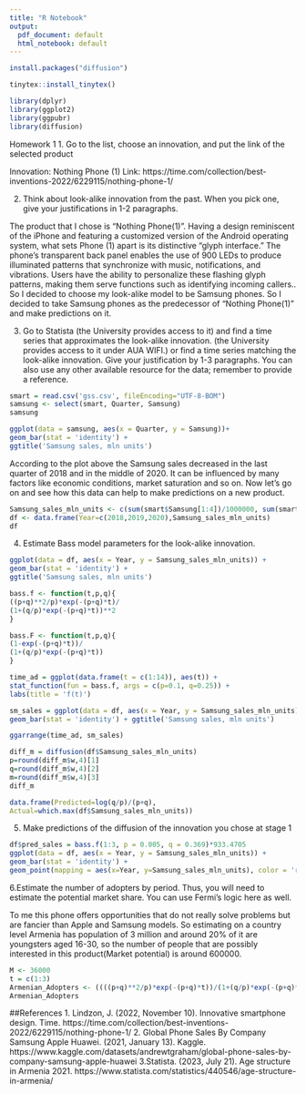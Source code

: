 ---
title: "R Notebook"
output:
  pdf_document: default
  html_notebook: default
---

```{r}
install.packages("diffusion")
```
```{r}
tinytex::install_tinytex()
```

```{r}
library(dplyr)
library(ggplot2)
library(ggpubr)
library(diffusion)
```


Homework 1
1. Go to the list, choose an innovation, and put the link of the selected product

Innovation: Nothing Phone (1)
Link: https://time.com/collection/best-inventions-2022/6229115/nothing-phone-1/

2. Think about look-alike innovation from the past. When you pick one, give your justifications in 1-2 paragraphs.

The product that I chose is "Nothing Phone(1)". Having a design reminiscent of the iPhone and featuring a customized version of the Android operating system, what sets Phone (1) apart is its distinctive "glyph interface." The phone's transparent back panel enables the use of 900 LEDs to produce illuminated patterns that synchronize with music, notifications, and vibrations. Users have the ability to personalize these flashing glyph patterns, making them serve functions such as identifying incoming callers.. So I decided to choose my look-alike model to be Samsung phones. So I decided to take Samsung phones as the predecessor of "Nothing Phone(1)" and make predictions on it.

3. Go to Statista (the University provides access to it) and find a time series that approximates the look-alike innovation. (the University provides access to it under AUA WIFI.) or find a time series matching the look-alike innovation. Give your justification by 1-3 paragraphs. You can also use any other available resource for the data; remember to provide a reference.

```{r}
smart = read.csv('gss.csv', fileEncoding="UTF-8-BOM")
samsung <- select(smart, Quarter, Samsung)
samsung

```
```{r}
ggplot(data = samsung, aes(x = Quarter, y = Samsung))+
geom_bar(stat = 'identity') +
ggtitle('Samsung sales, mln units')
```
According to the plot above the Samsung sales decreased in the last quarter of 2018 and in the middle of 2020. It can be influenced by many factors like economic conditions, market saturation and so on. Now let's go on and see how this data can help to make predictions on a new product.

```{r}
Samsung_sales_mln_units <- c(sum(smart$Samsung[1:4])/1000000, sum(smart$Samsung[5:8])/1000000, sum(smart$Samsung[9:11])/1000000)
df <- data.frame(Year=c(2018,2019,2020),Samsung_sales_mln_units)
df

```


4. Estimate Bass model parameters for the look-alike innovation.

```{r}
ggplot(data = df, aes(x = Year, y = Samsung_sales_mln_units)) +
geom_bar(stat = 'identity') +
ggtitle('Samsung sales, mln units')
```
```{r}
bass.f <- function(t,p,q){
((p+q)**2/p)*exp(-(p+q)*t)/
(1+(q/p)*exp(-(p+q)*t))**2
}

bass.F <- function(t,p,q){
(1-exp(-(p+q)*t))/
(1+(q/p)*exp(-(p+q)*t))
}
```

```{r}
time_ad = ggplot(data.frame(t = c(1:14)), aes(t)) +
stat_function(fun = bass.f, args = c(p=0.1, q=0.25)) +
labs(title = 'f(t)')

sm_sales = ggplot(data = df, aes(x = Year, y = Samsung_sales_mln_units)) +
geom_bar(stat = 'identity') + ggtitle('Samsung sales, mln units')

ggarrange(time_ad, sm_sales)

```
```{r}
diff_m = diffusion(df$Samsung_sales_mln_units)
p=round(diff_m$w,4)[1]
q=round(diff_m$w,4)[2]
m=round(diff_m$w,4)[3] 
diff_m
```
```{r}
data.frame(Predicted=log(q/p)/(p+q),
Actual=which.max(df$Samsung_sales_mln_units))
```
5. Make predictions of the diffusion of the innovation you chose at stage 1
```{r}
df$pred_sales = bass.f(1:3, p = 0.005, q = 0.369)*933.4705
ggplot(data = df, aes(x = Year, y = Samsung_sales_mln_units)) +
geom_bar(stat = 'identity') +
geom_point(mapping = aes(x=Year, y=Samsung_sales_mln_units), color = 'red')
```
6.Estimate the number of adopters by period. Thus, you will need to estimate the potential market share. You can use Fermi’s logic here as well.

To me this phone offers opportunities that do not really solve problems but are fancier than Apple and Samsung models. So estimating on a country level Armenia has population of 3 million and around 20% of it are youngsters aged 16-30, so the number of people that are possibly interested in this product(Market potential) is around 600000.

```{r}
M <- 36000
t = c(1:3)
Armenian_Adopters <- ((((p+q)**2/p)*exp(-(p+q)*t))/(1+(q/p)*exp(-(p+q)*t))**2) *M
Armenian_Adopters
```
##References
1. Lindzon, J. (2022, November 10). Innovative smartphone design. Time. https://time.com/collection/best-inventions-2022/6229115/nothing-phone-1/
2. Global Phone Sales By Company Samsung Apple Huawei. (2021, January 13). Kaggle. https://www.kaggle.com/datasets/andrewtgraham/global-phone-sales-by-company-samsung-apple-huawei
3.Statista. (2023, July 21). Age structure in Armenia 2021. https://www.statista.com/statistics/440546/age-structure-in-armenia/


